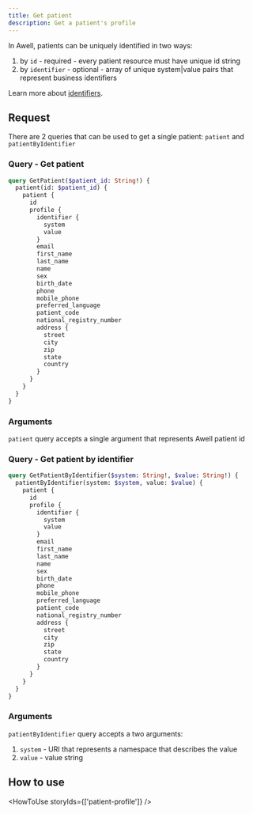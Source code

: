 ```yaml
---
title: Get patient
description: Get a patient's profile
---
```


In Awell, patients can be uniquely identified in two ways:

1. by `id` - required - every patient resource must have unique id string
2. by `identifier` - optional - array of unique system|value pairs that represent business identifiers

Learn more about [identifiers](/awell-orchestration/docs/misc/patient-identifiers).

## Request

There are 2 queries that can be used to get a single patient: `patient` and `patientByIdentifier`

### Query - Get patient

```graphql
query GetPatient($patient_id: String!) {
  patient(id: $patient_id) {
    patient {
      id
      profile {
        identifier {
          system
          value
        }
        email
        first_name
        last_name
        name
        sex
        birth_date
        phone
        mobile_phone
        preferred_language
        patient_code
        national_registry_number
        address {
          street
          city
          zip
          state
          country
        }
      }
    }
  }
}
```

### Arguments

`patient` query accepts a single argument that represents Awell patient id

### Query - Get patient by identifier

```graphql
query GetPatientByIdentifier($system: String!, $value: String!) {
  patientByIdentifier(system: $system, value: $value) {
    patient {
      id
      profile {
        identifier {
          system
          value
        }
        email
        first_name
        last_name
        name
        sex
        birth_date
        phone
        mobile_phone
        preferred_language
        patient_code
        national_registry_number
        address {
          street
          city
          zip
          state
          country
        }
      }
    }
  }
}
```

### Arguments

`patientByIdentifier` query accepts a two arguments:

1. `system` - URI that represents a namespace that describes the value
2. `value` - value string

## How to use

<HowToUse storyIds={['patient-profile']} />
